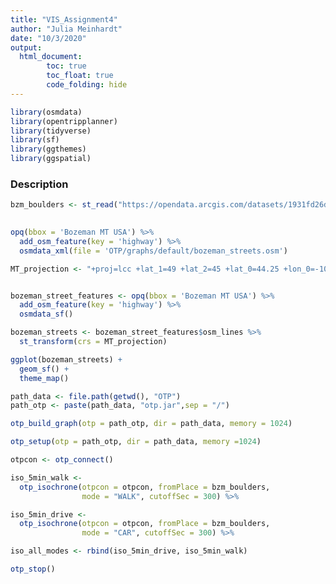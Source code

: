 ```yaml
---
title: "VIS_Assignment4"
author: "Julia Meinhardt"
date: "10/3/2020"
output: 
  html_document:
        toc: true
        toc_float: true
        code_folding: hide 
---
```


```r

library(osmdata)
library(opentripplanner)
library(tidyverse)
library(sf)
library(ggthemes)
library(ggspatial)
```
### Description



```r

bzm_boulders <- st_read("https://opendata.arcgis.com/datasets/1931fd26d0cf4f0caee3173911ee9b5d_2.kml?outSR=%7B%22latestWkid%22%3A26912%2C%22wkid%22%3A26912%7D")
  
```
```r
opq(bbox = 'Bozeman MT USA') %>%
  add_osm_feature(key = 'highway') %>%
  osmdata_xml(file = 'OTP/graphs/default/bozeman_streets.osm')
```

```r
MT_projection <- "+proj=lcc +lat_1=49 +lat_2=45 +lat_0=44.25 +lon_0=-109.5 +x_0=599999.9999976 +y_0=0 +ellps=GRS80 +datum=NAD83 +to_meter=0.3048 +no_defs "


bozeman_street_features <- opq(bbox = 'Bozeman MT USA') %>%
  add_osm_feature(key = 'highway') %>%
  osmdata_sf()

bozeman_streets <- bozeman_street_features$osm_lines %>%
  st_transform(crs = MT_projection)
```

```r
ggplot(bozeman_streets) +
  geom_sf() +
  theme_map()
```

```r
path_data <- file.path(getwd(), "OTP")
path_otp <- paste(path_data, "otp.jar",sep = "/")

otp_build_graph(otp = path_otp, dir = path_data, memory = 1024) 
```


```r
otp_setup(otp = path_otp, dir = path_data, memory =1024)
```

```r
otpcon <- otp_connect()
```
```r
iso_5min_walk <- 
  otp_isochrone(otpcon = otpcon, fromPlace = bzm_boulders, 
                mode = "WALK", cutoffSec = 300) %>%

iso_5min_drive <- 
  otp_isochrone(otpcon = otpcon, fromPlace = bzm_boulders, 
                mode = "CAR", cutoffSec = 300) %>%

iso_all_modes <- rbind(iso_5min_drive, iso_5min_walk)


```
```r
otp_stop()
```

